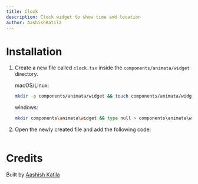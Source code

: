 ```yaml
---
title: Clock
description: Clock widget to show time and location
author: AashishKatila
---
```


<ComponentPreview name="widget-clock--docs" />

# Installation

1. Create a new file called `clock.tsx` inside the `components/animata/widget` directory.

   macOS/Linux:

   ```bash
   mkdir -p components/animata/widget && touch components/animata/widget/clock.tsx
   ```

   windows:

   ```bash
   mkdir components\animata\widget && type null > components\animata\widget\clock.tsx
   ```

2. Open the newly created file and add the following code:

```jsx file=<rootDir>/animata/widget/clock.tsx

```

# Credits

Built by [Aashish Katila](https://github.com/AashishKatila)
